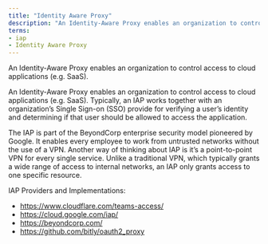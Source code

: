```yaml
---
title: "Identity Aware Proxy"
description: "An Identity-Aware Proxy enables an organization to control access to cloud applications (e.g. SaaS)."
terms:
- iap
- Identity Aware Proxy
---
```

An Identity-Aware Proxy enables an organization to control access to cloud applications (e.g. SaaS).

An Identity-Aware Proxy enables an organization to control access to cloud applications (e.g. SaaS). Typically, an IAP works together with an organization’s Single Sign-on (SSO) provide for verifying a user’s identity and determining if that user should be allowed to access the application. 

The IAP is part of the BeyondCorp enterprise security model pioneered by Google. It enables every employee to work from untrusted networks without the use of a VPN. Another way of thinking about IAP is it’s a point-to-point VPN for every single service. Unlike a traditional VPN, which typically grants a wide range of access to internal networks, an IAP only grants access to one specific resource.

IAP Providers and Implementations:

- https://www.cloudflare.com/teams-access/
- https://cloud.google.com/iap/
- https://beyondcorp.com/
- https://github.com/bitly/oauth2_proxy
